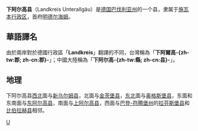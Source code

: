 {{noteTA
|G1=德国地名
|G2=Landkreis
|G3=单位
}}
{{德国县级行政单位
| 县徽图 = Image:Wappen Landkreis Unterallgaeu.png
| 在德国内的位置图 = Image:Lage des Landkreises Unterallgäu in Deutschland.png
| 所属联邦州 = 巴伐利亚州
| 所属行政区 = 施瓦本行政区
| 首府 = 明德尔海姆
| 面积 = 1230.06
| 人口 = 140,419
| 统计时间 = 2015年12月31日
| 人口密度 = 114
| 汽车牌号 = MN
| 下设城镇 = 2个市、50个镇
| 政府地址 = Bad Wörishofer Str. 33<br />87719 Mindelheim
| 政府网站 = www.unterallgaeu.de
| 在州内的位置图 = File:Landkreis Unterallgaeu in Bayern.svg
}}

'''下阿尔高县'''（Landkreis Unterallgäu）是[[德国|德国]][[巴伐利亚州|巴伐利亚州]]的一个县，隶属于[[施瓦本行政区|施瓦本行政区]]，首府[[明德尔海姆|明德尔海姆]]。

== 華語譯名 ==
由於兩岸對於德國行政區「'''Landkreis'''」翻譯的不同，台灣稱為「'''下阿爾高-{zh-tw:郡; zh-cn:郡}-'''」；中國大陸稱為「'''下阿尔高-{zh-tw:縣; zh-cn:县}-'''」。

== 地理 ==
下阿尔高县[[西北|西北]]面与[[新乌尔姆县|新乌尔姆县]]，北面与[[金茨堡县|金茨堡县]]，[[东北|东北]]面与[[奥格斯堡县|奥格斯堡县]]，东面和东南面与[[东阿尔高县|东阿尔高县]]，南面与[[上阿尔高县|上阿尔高县]]，西面与[[巴登-符腾堡州|巴登-符腾堡州]]的[[拉芬斯堡县|拉芬斯堡县]]和[[比伯拉赫县|比伯拉赫县]]相邻。

{{巴伐利亚州行政区划}}
{{Authority control}}

[[Category:巴伐利亚州行政区划|U]]